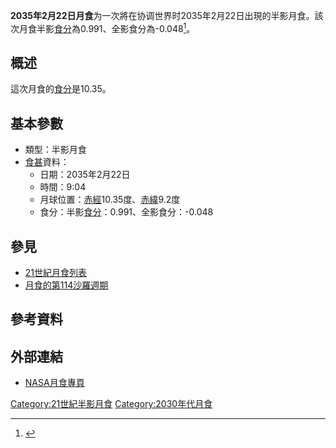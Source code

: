 {{future}}
{{Infobox lunar eclipse
| date        = 2035年2月22日
| time        = 9:04
| nature     = 半影月食
| saros       = 114
| gamma           = -1.037
| magnitude      = 半影食分：0.991<br/>全影食分：-0.048
| par_duration   = 
| tot_duration    = 
| chart               = <!-- 檔案不存在 Lunar eclipse chart close-2035Feb.png -->
}}
'''2035年2月22日月食'''为一次將在协调世界时2035年2月22日出現的半影月食。該次月食半影[[食分|食分]]為0.991、全影食分為-0.048<ref name="nasa_catalog_list">{{cite web|url=http://sunearth.gsfc.nasa.gov/eclipse/LEcat/LE2001-2100.html|title=Lunar Eclipses: 2001 to 2100|language=en|publisher=[[NASA|NASA]]|archiveurl=https://web.archive.org/web/19990202141830/http://sunearth.gsfc.nasa.gov/eclipse/LEcat/LE2001-2100.html|archivedate=1999-02-02|deadurl=yes|accessdate=2016-09-10}}</ref>。

== 概述 ==
這次月食的[[食分|食分]]是10.35。

== 基本參數 ==
{{NoteUTC}}
* 類型：半影月食
*[[食甚|食甚]]資料：
** 日期：2035年2月22日
** 時間：9:04
** 月球位置：[[赤經|赤經]]10.35度、[[赤緯|赤緯]]9.2度
** 食分：半影[[食分|食分]]：0.991、全影食分：-0.048


== 參見 ==
{{portal box|天文學}}
* [[21世紀月食列表|21世紀月食列表]]
* [[月食的第114沙羅週期|月食的第114沙羅週期]]

== 參考資料 ==
{{reflist}}

== 外部連結 ==
* [http://eclipse.gsfc.nasa.gov/lunar.html NASA月食專頁]{{Wayback|url=http://eclipse.gsfc.nasa.gov/lunar.html |date=20181231235927 }}{{en icon}}
{{Lunar-eclipse-stub}}
{{月食}}

[[Category:21世紀半影月食|Category:21世紀半影月食]]
[[Category:2030年代月食|Category:2030年代月食]]